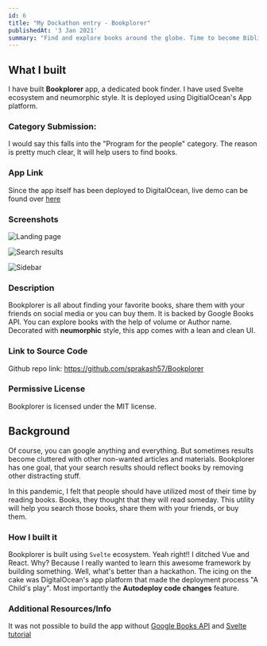 ```yaml
---
id: 6
title: "My Dockathon entry - Bookplorer"
publishedAt: '3 Jan 2021'
summary: "Find and explore books around the globe. Time to become Bibliophile 🤓"
---
```


## What I built
I have built **Bookplorer** app, a dedicated book finder. I have used Svelte ecosystem and neumorphic style. It is deployed using DigitialOcean's App platform.

### Category Submission: 
I would say this falls into the "Program for the people" category. The reason is pretty much clear, It will help users to find books.

### App Link
Since the app itself has been deployed to DigitalOcean, live demo can be found over [here](https://bookplorer-mn5g9.ondigitalocean.app/)

### Screenshots
![Landing page](https://dev-to-uploads.s3.amazonaws.com/i/mgmmuh2xext1qvs8wjra.png)

![Search results](https://dev-to-uploads.s3.amazonaws.com/i/7s805jbi4h5xt5028hzb.png)

![Sidebar](https://dev-to-uploads.s3.amazonaws.com/i/w5fa34urvlnc2gzjku1w.png)

### Description
Bookplorer is all about finding your favorite books, share them with your friends on social media or you can buy them. It is backed by Google Books API. You can explore books with the help of volume or Author name. Decorated with **neumorphic** style, this app comes with a lean and clean UI.

### Link to Source Code
Github repo link: https://github.com/sprakash57/Bookplorer

### Permissive License
Bookplorer is licensed under the MIT license.

## Background
Of course, you can google anything and everything. But sometimes results become cluttered with other non-wanted articles and materials. Bookplorer has one goal, that your search results should reflect books by removing other distracting stuff. 

In this pandemic, I felt that people should have utilized most of their time by reading books. Books, they thought that they will read someday. This utility will help you search those books, share them with your friends, or buy them.

### How I built it 
Bookplorer is built using `Svelte` ecosystem. Yeah right!! I ditched Vue and React. Why? Because I really wanted to learn this awesome framework by building something. Well, what's better than a hackathon. The icing on the cake was DigitalOcean's app platform that made the deployment process "A Child's play". Most importantly the **Autodeploy code changes** feature.

### Additional Resources/Info
It was not possible to build the app without [Google Books API](https://developers.google.com/books/docs/v1/using#st_params) and [Svelte tutorial](https://svelte.dev/tutorial/basics)
